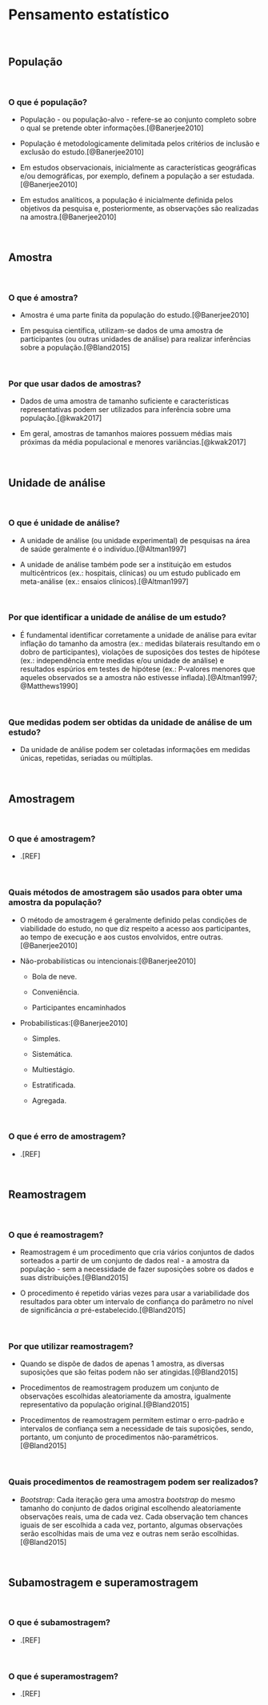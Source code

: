 # **Pensamento estatístico**

<br>

## População

<br>

### O que é população?

-   População - ou população-alvo - refere-se ao conjunto completo sobre o qual se pretende obter informações.[@Banerjee2010]

-   População é metodologicamente delimitada pelos critérios de inclusão e exclusão do estudo.[@Banerjee2010]

-   Em estudos observacionais, inicialmente as características geográficas e/ou demográficas, por exemplo, definem a população a ser estudada.[@Banerjee2010]

-   Em estudos analíticos, a população é inicialmente definida pelos objetivos da pesquisa e, posteriormente, as observações são realizadas na amostra.[@Banerjee2010]

<br>

## Amostra

<br>

### O que é amostra?

-   Amostra é uma parte finita da população do estudo.[@Banerjee2010]

-   Em pesquisa científica, utilizam-se dados de uma amostra de participantes (ou outras unidades de análise) para realizar inferências sobre a população.[@Bland2015]

<br>

### Por que usar dados de amostras?

-   Dados de uma amostra de tamanho suficiente e características representativas podem ser utilizados para inferência sobre uma população.[@kwak2017]

- Em geral, amostras de tamanhos maiores possuem médias mais próximas da média populacional e menores variâncias.[@kwak2017]

<br>

## Unidade de análise

<br>

### O que é unidade de análise?

-   A unidade de análise (ou unidade experimental) de pesquisas na área de saúde geralmente é o indivíduo.[@Altman1997]

-   A unidade de análise também pode ser a instituição em estudos multicêntricos (ex.: hospitais, clínicas) ou um estudo publicado em meta-análise (ex.: ensaios clínicos).[@Altman1997]

<br>

### Por que identificar a unidade de análise de um estudo?

-   É fundamental identificar corretamente a unidade de análise para evitar inflação do tamanho da amostra (ex.: medidas bilaterais resultando em o dobro de participantes), violações de suposições dos testes de hipótese (ex.: independência entre medidas e/ou unidade de análise) e resultados espúrios em testes de hipótese (ex.: P-valores menores que aqueles observados se a amostra não estivesse inflada).[@Altman1997; @Matthews1990]

<br>

### Que medidas podem ser obtidas da unidade de análise de um estudo?

-   Da unidade de análise podem ser coletadas informações em medidas únicas, repetidas, seriadas ou múltiplas.

<br>

## Amostragem

<br>

### O que é amostragem?

-   .[REF]

<br>

### Quais métodos de amostragem são usados para obter uma amostra da população?

-   O método de amostragem é geralmente definido pelas condições de viabilidade do estudo, no que diz respeito a acesso aos participantes, ao tempo de execução e aos custos envolvidos, entre outras.[@Banerjee2010]

-   Não-probabilísticas ou intencionais:[@Banerjee2010]

    -   Bola de neve.

    -   Conveniência.

    -   Participantes encaminhados

-   Probabilísticas:[@Banerjee2010]

    -   Simples.

    -   Sistemática.

    -   Multiestágio.

    -   Estratificada.

    -   Agregada.

<br>

### O que é erro de amostragem?

-   .[REF]

<br>

## Reamostragem

<br>

### O que é reamostragem?

-   Reamostragem é um procedimento que cria vários conjuntos de dados sorteados a partir de um conjunto de dados real - a amostra da população - sem a necessidade de fazer suposições sobre os dados e suas distribuições.[@Bland2015]

-   O procedimento é repetido várias vezes para usar a variabilidade dos resultados para obter um intervalo de confiança do parâmetro no nível de significância $\alpha$ pré-estabelecido.[@Bland2015]

<br>

### Por que utilizar reamostragem?

-   Quando se dispõe de dados de apenas 1 amostra, as diversas suposições que são feitas podem não ser atingidas.[@Bland2015]

-   Procedimentos de reamostragem produzem um conjunto de observações escolhidas aleatoriamente da amostra, igualmente representativo da população original.[@Bland2015]

-   Procedimentos de reamostragem permitem estimar o erro-padrão e intervalos de confiança sem a necessidade de tais suposições, sendo, portanto, um conjunto de procedimentos não-paramétricos.[@Bland2015]

<br>

### Quais procedimentos de reamostragem podem ser realizados?

-   *Bootstrap*: Cada iteração gera uma amostra *bootstrap* do mesmo tamanho do conjunto de dados original escolhendo aleatoriamente observações reais, uma de cada vez. Cada observação tem chances iguais de ser escolhida a cada vez, portanto, algumas observações serão escolhidas mais de uma vez e outras nem serão escolhidas.[@Bland2015]

<br>

## Subamostragem e superamostragem

<br>

### O que é subamostragem?

-   .[REF]

<br>

### O que é superamostragem?

-  .[REF]

<br>
